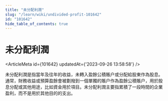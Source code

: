 ```yaml
---
title: "未分配利潤"
slug: "/learn/wiki/undivided-profit-101642"
id: "101642"
hide_table_of_contents: true
---
```



# 未分配利潤

<ArticleMeta id={101642} updatedAt={'2023-09-26 13:58:58'} />
<div className='border-solid border-b border-t-0 my-4 border-[var(--ifm-color-gray-300)]' />

未分配利潤是指當年及往年的收益，未轉入盈餘公積賬户或分配給股東作為股息。通常，財務收益或預算盈餘會被劃撥到一個單獨的賬户作為盈餘公積賬户，用於股息分配或其他用途，比如資金用於項目。未分配利潤主要指累積了一段時間的企業盈利，而不是用於其他目的的支出。
